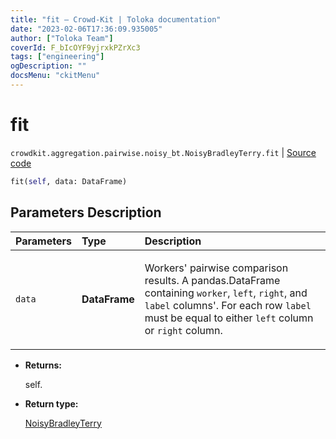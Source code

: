 ```yaml
---
title: "fit — Crowd-Kit | Toloka documentation"
date: "2023-02-06T17:36:09.935005"
author: ["Toloka Team"]
coverId: F_bIcOYF9yjrxkPZrXc3
tags: ["engineering"]
ogDescription: ""
docsMenu: "ckitMenu"
---
```


# fit
`crowdkit.aggregation.pairwise.noisy_bt.NoisyBradleyTerry.fit` | [Source code](https://github.com/Toloka/crowd-kit/blob/v1.2.0/crowdkit/aggregation/pairwise/noisy_bt.py#L69)

```python
fit(self, data: DataFrame)
```

## Parameters Description

| Parameters | Type | Description |
| :----------| :----| :-----------|
`data`|**DataFrame**|<p>Workers&#x27; pairwise comparison results. A pandas.DataFrame containing `worker`, `left`, `right`, and `label` columns&#x27;. For each row `label` must be equal to either `left` column or `right` column.</p>

* **Returns:**

  self.

* **Return type:**

  [NoisyBradleyTerry](/docs/crowd-kit/reference/crowdkit.aggregation.pairwise.noisy_bt.NoisyBradleyTerry)
